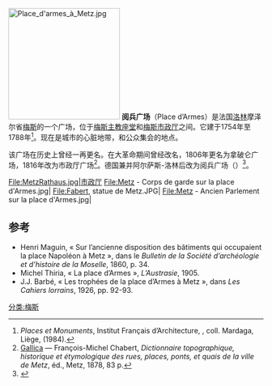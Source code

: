 {{NoteTA
|1=zh-hans:d’;zh-hant:d’;
|2=zh-hans:l’;zh-hant:l’;
|3=zh-hans:L’;zh-hant:L’;
}}
[[File:Place_d'armes_à_Metz.jpg|220px]]
'''阅兵广场'''（Place d’Armes）是法国[[洛林|洛林]]摩泽尔省[[梅斯|梅斯]]的一个广场，位于[[梅斯主教座堂|梅斯主教座堂]]和[[梅斯市政厅|梅斯市政厅]]之间。它建于1754年至1788年<ref>''Places et Monuments'', Institut Français d’Architecture, {{p.|124-126}}, coll. Mardaga, Liège, (1984).</ref>。现在是城市的心脏地带，和公众集会的地点。

该广场在历史上曾经一再更名。在大革命期间曾经改名，1806年更名为拿破仑广场，1816年改为市政厅广场<ref>[http://gallica.bnf.fr/ark:/12148/bpt6k105429w Gallica] {{Wayback|url=http://gallica.bnf.fr/ark:/12148/bpt6k105429w |date=20160219222155 }} — François-Michel Chabert, ''Dictionnaire topographique, historique et étymologique des rues, places, ponts, et quais de la ville de Metz'', {{3e}} éd., Metz, 1878, 83 p.</ref>。德国兼并阿尔萨斯-洛林后改为阅兵广场（{{lang|de|Paradeplatz}}）<ref>{{Cite web |url=http://geo.metz.fr/ |title=Navigateur GéoMetz |accessdate=2020-09-21 |archive-date=2013-01-22 |archive-url=https://web.archive.org/web/20130122071751/http://geo.metz.fr/ |dead-url=no }}</ref>。

<gallery>
File:MetzRathaus.jpg|市政厅
File:Metz - Corps de garde sur la place d'Armes.jpg|
File:Fabert, statue de Metz.JPG|
File:Metz - Ancien Parlement sur la place d'Armes.jpg|
</gallery>

== 参考 ==
* Henri Maguin, « Sur l’ancienne disposition des bâtiments qui occupaient la place Napoléon à Metz », dans le ''Bulletin de la Société d’archéologie et d’histoire de la Moselle'', 1860, p. 34.
* Michel Thiria, « La place d’Armes », ''L’Austrasie'', 1905.
* J.J. Barbé, « Les trophées de la place d’Armes à Metz », dans ''Les Cahiers lorrains'', 1926, pp. 92-93.
<references />
[[分类:梅斯|分类:梅斯]]